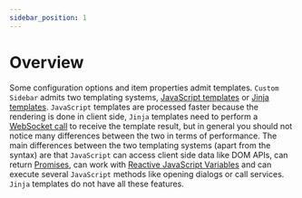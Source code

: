 ```yaml
---
sidebar_position: 1
---
```


# Overview

Some configuration options and item properties admit templates. `Custom Sidebar` admits two templating systems, [JavaScript templates](javascript-templates) or [Jinja templates](jinja-templates). `JavaScript` templates are processed faster because the rendering is done in client side, `Jinja` templates need to perform a [WebSocket call] to receive the template result, but in general you should not notice many differences between the two in terms of performance. The main differences between the two templating systems (apart from the syntax) are that `JavaScript` can access client side data like DOM APIs, can return [Promises], can work with [Reactive JavaScript Variables](../advanced-configuration-options/javascript-variables#reactive-javascript-variables) and can execute several `JavaScript` methods like opening dialogs or call services. `Jinja` templates do not have all these features.

[WebSocket call]: https://developers.home-assistant.io/docs/api/websocket
[Promises]: https://developer.mozilla.org/en-US/docs/Web/JavaScript/Reference/Global_Objects/Promise